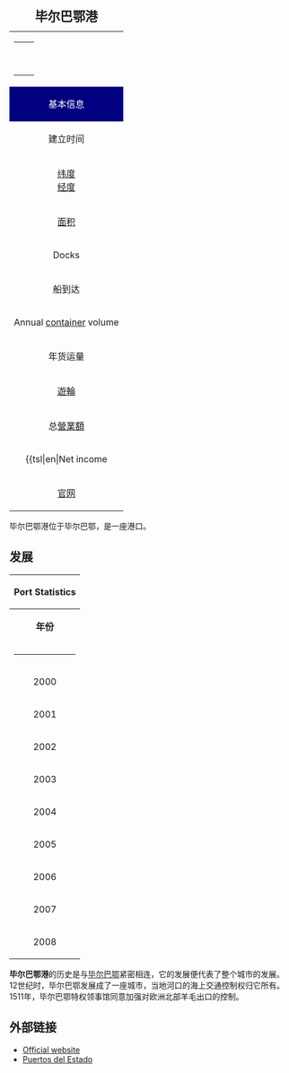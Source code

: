 {{expand|time=2016-08-31T05:17:38+00:00}}
{| style="margin:0 0 1em 1em" border="1" cellpadding="2" cellspacing="0" align="right" width="300px"
|+<span style="font-size:140%;">'''毕尔巴鄂港'''</span>
|-
|align="center" colspan=2|
{|border="0" cellpadding="2" cellspacing="0"
|-
|align="center"| 
|align="center"|<!-- 檔案不存在 [[Image:Logo_puerto_bilbao.jpg|center]] ，可從英文維基百科取得 -->

|}
|-
!colspan="2" style="color: white; background: navy;"|基本信息
|-
|建立时间
|1300年6月
|-
| [[纬度|纬度]]<br>[[经度|经度]]
| 43° 21' 09" N<br>03° 02' 56" W
|-
|[[面积|面积]]<br>
|<br>3.13 km²（陆地）<br>16.94 km²（水域）
|-
|Docks
| 17 km
|-
|船到达
|3,595 (2007年)
|-
|Annual [[集装箱|container]] volume
|TEU 554,568 (2007年)
|-
|年货运量
|4000万[[公噸|公噸]]（2007年）
|-
|[[遊輪|遊輪]]
|172,626 passengers (2007年)
|-
|总[[營業額|營業額]]
|5670万[[欧元|欧元]]
|-
|{{tsl|en|Net income||Net income}}
|2550万[[欧元|欧元]]
|-
|align="center" colspan="2"|[http://www.bilbaoport.eus/ 官网] {{Wayback|url=http://www.bilbaoport.eus/ |date=20160831064118 }}
|}
毕尔巴鄂港位于毕尔巴鄂，是一座港口。

==发展==
{| class="toccolours" align="right" cellpadding="2" cellspacing="0" style="margin:0 0 1em 1em; font-size: 95%;"
|-
! colspan="8" bgcolor="#ccccff" align="center"| Port Statistics
|-
| align="center" | '''年份''' || align="center" | '''年货运量''' || align="center" |  '''Liquid''' || align="center" |'''Containers''' || align="center" | '''Passengers''' || align="center" | '''船舶''' || align="center" |'''邮轮''' || align="center" |
|-
| colspan="8"|<hr>
|-
|2000 || 28,633,903 || 14,764,295 || 434,333 || 129,631 || 3,796 ||
|-
|2001 || 27,100,442 || 14,325,857 || 454,382 || 134,954 || 3,845 || 17
|-
|2002 || 26,257,108 || 13,125,429 || 455,019 || 138,852 || 3,673 || 19
|-
|2003 || 28,099,276 || 15,662,945 || 453,763 || 111,622 || 3,458 || 17
|-
|2004 || 33,214,274 || 18,598,894 || 468,959 || 144,677 || 3.710 || 21
|-
|2005 || 34,100,494 || 19,684,506 || 503,811 || 177,795 || 3,583 || 21
|-
|2006 || 38,590,827 || 22,289,779 || 523,113 || 185,388 || 3,683 || 21
|-
|2007 || 40,014,326 || 22,682,181 || 554,568 || 172,626 || 3,595 || 21
|-
|2008 || 39,397,938 || 23,057,334 || 557,355 || 179,572 || 3,585 || 38
|}

'''毕尔巴鄂港'''的历史是与[[毕尔巴鄂|毕尔巴鄂]]紧密相连，它的发展便代表了整个城市的发展。12世纪时，毕尔巴鄂发展成了一座城市，当地河口的海上交通控制权归它所有。1511年，毕尔巴鄂特权领事馆同意加强对欧洲北部羊毛出口的控制。

==外部链接==
* [http://www.bilbaoport.eus/ Official website] {{Wayback|url=http://www.bilbaoport.eus/ |date=20160831064118 }} {{en icon}} {{es icon}}
* [http://www.puertos.es Puertos del Estado] {{Wayback|url=http://www.puertos.es/ |date=20190423095755 }} {{en icon}} {{es icon}}

{{Ports in Spain}}
{{coord|43|21|09|N|3|02|56|W|type:landmark_source:enwiki-googlemaplink|display=title}}